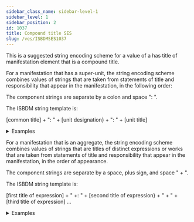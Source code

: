 ```yaml
---
sidebar_class_name: sidebar-level-1
sidebar_level: 1
sidebar_position: 2
id: 1037
title: Compound title SES
slug: /ves/ISBDMSES1037
---
```


<div className="guid">

This is a suggested string encoding scheme for a value of a <InLink href="/relationships/1037">has title of manifestation</InLink> element that is a compound title.

</div>

<div className="guid">

For a manifestation that has a super-unit, the string encoding scheme combines values of strings that are taken from statements of title and responsibility that appear in the manifestation, in the following order:

The component strings are separate by a colon and space ": ".

The ISBDM string template is:

[common title] + ": " + [unit designation} + ": " + [unit title]

<details>
  <summary>Examples</summary>

  | Relation | Example |
  |----------|----------|
  | has title proper | "Homazh për De Radën: DVD 1" |

  *Full example*: <InLink href="/fullex/fx082">Homazh për De Radën: DVD 1 (2004;
                          Università della Calabria; videodisk)</InLink>. The value uses a common title
                        and a unit designation; there is no unit title

  ---

  | Relation | Example |
  |----------|----------|
  | has variant title of manifestation | "New scientist. The collection: Vol three
                        / issue three: The quantum world" |

  *Full example*: <InLink href="/fullex/fx055">Quantum world (2016; Reed Business
                          Information Ltd; volume)</InLink>. The value uses a common title, a unit
                        designation, and a unit title

</details>
</div>

<div className="guid">

For a manifestation that is an aggregate, the string encoding scheme combines values of strings that are titles of distinct expressions or works that are taken from statements of title and responsibility that appear in the manifestation, in the order of appearance.

The component strings are separate by a space, plus sign, and space " + ".

The ISBDM string template is:

[first title of expression] + " +: " + [second title of expression} + " + " + [third title of expression] …

<details>
  <summary>Examples</summary>

  | Relation | Example |
  |----------|----------|
  | has title proper | "Voyage extraordinaire au coeur de l'atome
                        + Voyage extraordinaire aux limites de l'univers" |
  | has title proper | "Voyage extraordinaire aux limites de
                        l'univers + Voyage extraordinaire au coeur de l'atome" |

  *Full example*: <InLink href="/fullex/fx086">Voyage extraordinaire au coeur de
                          l'atome + Voyage extraordinaire aux limites de l'univers (1996; Editions
                          Casterman; volume)</InLink>. The values use the distinct titles of expressions
                        that are embodied in the manifestation in a tête-bêche layout.

</details>
</div>